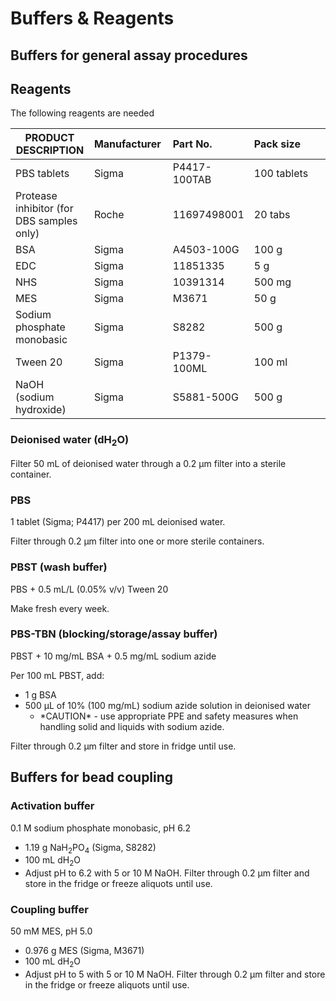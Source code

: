 # Buffers & Reagents

## Buffers for general assay procedures

## Reagents

The following reagents are needed

| PRODUCT DESCRIPTION | Manufacturer | Part No. | Pack size |
|----|:---|:---|:---|
| PBS tablets | Sigma | P4417-100TAB | 100 tablets |
| Protease inhibitor (for DBS samples only) | Roche | 11697498001 | 20 tabs |
| BSA | Sigma | A4503-100G | 100 g |
| EDC | Sigma | 11851335 | 5 g |
| NHS | Sigma | 10391314 | 500 mg |
| MES | Sigma | M3671 | 50 g |
| Sodium phosphate monobasic | Sigma | S8282 | 500 g |
| Tween 20 | Sigma | P1379-100ML | 100 ml |
| NaOH (sodium hydroxide) | Sigma | S5881-500G | 500 g |

### Deionised water (dH~2~O)

Filter 50 mL of deionised water through a 0.2 µm filter into a sterile container.

### PBS

1 tablet (Sigma; P4417) per 200 mL deionised water.

Filter through 0.2 µm filter into one or more sterile containers.

### PBST (wash buffer)

PBS + 0.5 mL/L (0.05% v/v) Tween 20

Make fresh every week.

### PBS-TBN (blocking/storage/assay buffer)

PBST + 10 mg/mL BSA + 0.5 mg/mL sodium azide

Per 100 mL PBST, add:

-   1 g BSA
-   500 µL of 10% (100 mg/mL) sodium azide solution in deionised water
    -   \*CAUTION\* - use appropriate PPE and safety measures when handling solid and liquids with sodium azide.

Filter through 0.2 µm filter and store in fridge until use.

## Buffers for bead coupling

### Activation buffer

0.1 M sodium phosphate monobasic, pH 6.2

-   1.19 g NaH~2~PO~4~ (Sigma, S8282)
-   100 mL dH~2~O
-   Adjust pH to 6.2 with 5 or 10 M NaOH. Filter through 0.2 µm filter and store in the fridge or freeze aliquots until use.

### Coupling buffer

50 mM MES, pH 5.0

-   0.976 g MES (Sigma, M3671)
-   100 mL dH~2~O
-   Adjust pH to 5 with 5 or 10 M NaOH. Filter through 0.2 µm filter and store in the fridge or freeze aliquots until use.
